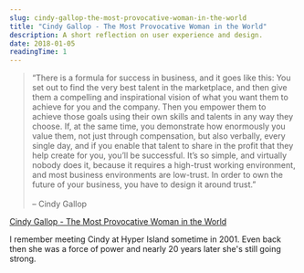 ```yaml
---
slug: cindy-gallop-the-most-provocative-woman-in-the-world
title: "Cindy Gallop - The Most Provocative Woman in the World"
description: A short reflection on user experience and design.
date: 2018-01-05
readingTime: 1
---
```


>“There is a formula for success in business, and it goes like this: You set out to find the very best talent in the marketplace, and then give them a compelling and inspirational vision of what you want them to achieve for you and the company. Then you empower them to achieve those goals using their own skills and talents in any way they choose. If, at the same time, you demonstrate how enormously you value them, not just through compensation, but also verbally, every single day, and if you enable that talent to share in the profit that they help create for you, you’ll be successful. It’s so simple, and virtually nobody does it, because it requires a high-trust working environment, and most business environments are low-trust. In order to own the future of your business, you have to design it around trust.”<br /><br />
– Cindy Gallop

<a href="https://mmlafleur.com/most-remarkable-women/cindy-gallop-sextech-fund-interview">Cindy Gallop - The Most Provocative Woman in the World</a>

I remember meeting Cindy at Hyper Island sometime in 2001. Even back then she was a force of power and nearly 20 years later she's still going strong.